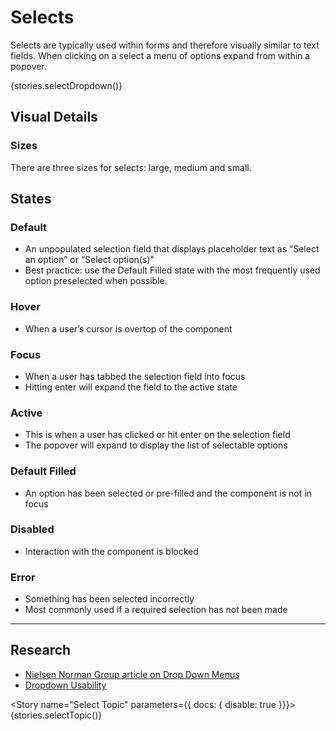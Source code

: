 
<Meta title="Controls &amp; Inputs / Select" />

# Selects

Selects are typically used within forms and therefore visually similar to text fields. When clicking on a select a menu of options expand from within a popover.

<Story name="Select Dropdown">
  {stories.selectDropdown()}
</Story>

<br />

## Visual Details

### Sizes

There are three sizes for selects: large, medium and small.

## States

### Default

- An unpopulated selection field that displays placeholder text as “Select an option” or “Select option(s)"
- Best practice: use the Default Filled state with the most frequently used option preselected when possible.

### Hover

- When a user’s cursor is overtop of the component

### Focus

- When a user has tabbed the selection field into focus
- Hitting enter will expand the field to the active state

### Active

- This is when a user has clicked or hit enter on the selection field
- The popover will expand to display the list of selectable options

### Default Filled

- An option has been selected or pre-filled and the component is not in focus

### Disabled

- Interaction with the component is blocked

### Error

- Something has been selected incorrectly
- Most commonly used if a required selection has not been made

---

## Research

- [Nielsen Norman Group article on Drop Down Menus](https://www.nngroup.com/articles/drop-down-menus/)
- [Dropdown Usability](https://baymard.com/blog/drop-down-usability)


<Story name="Select Topic" parameters={{ docs: { disable: true }}}>
  {stories.selectTopic()}
</Story>